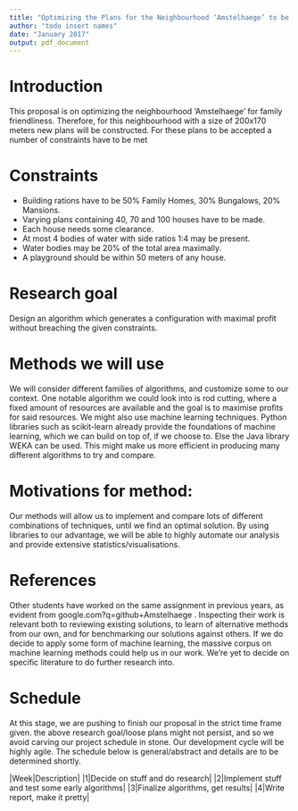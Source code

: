 ```yaml
---
title: "Optimizing the Plans for the Neighbourhood ‘Amstelhaege’ to be Family Friendly."
author: "todo insert names"
date: "January 2017"
output: pdf_document
---
```


# Introduction

This proposal is on optimizing the neighbourhood ‘Amstelhaege’ for family friendliness. Therefore, for this neighbourhood with a size of 200x170 meters new plans will be constructed. For these plans to be accepted a number of constraints have to be met

# Constraints 

 - Building rations have to be 50% Family Homes, 30% Bungalows, 20% Mansions.
 - Varying plans containing 40, 70 and 100 houses have to be made.
 - Each house needs some clearance.
 - At most 4 bodies of water with side ratios 1:4 may be present.
 - Water bodies may be 20% of the total area maximally.
 - A playground should be within 50 meters of any house.

# Research goal

Design an algorithm which generates a configuration with maximal profit without breaching the given constraints.

# Methods we will use

We will consider different families of algorithms, and customize some to our context. One notable algorithm we could look into is rod cutting, where a fixed amount of resources are available and the goal is to maximise profits for said resources. We might also use machine learning techniques. Python libraries such as scikit-learn already provide the foundations of machine learning, which we can build on top of, if we choose to. Else the Java library WEKA can be used. This might make us more efficient in producing many different algorithms to try and compare. 

# Motivations for method: 

Our methods will allow us to implement and compare lots of different combinations of techniques, until we find an optimal solution. By using libraries to our advantage, we will be able to highly automate our analysis and provide extensive statistics/visualisations.

# References

Other students have worked on the same assignment in previous years, as evident from google.com?q=github+Amstelhaege . Inspecting their work is relevant both to reviewing existing solutions, to learn of alternative methods from our own, and for benchmarking our solutions against others. If we do decide to apply some form of machine learning, the massive corpus on machine learning methods could help us in our work. We’re yet to decide on specific literature to do further research into.

# Schedule

At this stage, we are pushing to finish our proposal in the strict time frame given. the above research goal/loose plans might not persist, and so we avoid carving our project schedule in stone. Our development cycle will be highly agile. The schedule below is general/abstract and details are to be determined shortly. 

|Week|Description|
|1|Decide on stuff and do research|
|2|Implement stuff and test some early algorithms|
|3|Finalize algorithms, get results|
|4|Write report, make it pretty|
